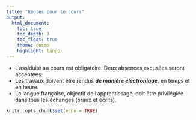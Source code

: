 ```yaml
---
title: "Règles pour le cours"
output: 
  html_document:
    toc: true
    toc_depth: 3
    toc_float: true
    theme: cosmo
    highlight: tango
---
```

* L’assiduité au cours est obligatoire. Deux absences excusées seront acceptées.
* Les travaux doivent être rendus **_de manière électronique_**, en temps et en heure. 
* La langue française, objectif de l’apprentissage, doit être privilégiée dans tous les échanges (oraux et écrits).

```r
knitr::opts_chunk$set(echo = TRUE)
```
